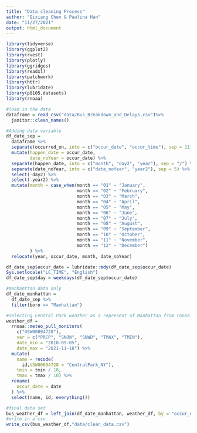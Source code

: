 ```yaml
---
title: "Data cleaning Process"
author: "Qixiang Chen & Paulina Han"
date: "11/27/2021"
output: html_document
---
```




```r
library(tidyverse)
library(ggplot2)
library(rvest)
library(plotly)
library(ggridges)
library(readxl)
library(patchwork)
library(httr)
library(lubridate)
library(p8105.datasets)
library(rnoaa)

```
```r
#load in the data
dataframe = read_csv("data/Bus_Breakdown_and_Delays.csv")%>%
  janitor::clean_names()
```


```r
#Adding data variable
df_date_sep = 
  dataframe %>%
  separate(occurred_on, into = c("occur_date", "occur_time"), sep = 11) %>%
  mutate(happen_date = occur_date,
         date_noYear = occur_date) %>%
  separate(happen_date, into = c("month", "day2", "year"), sep = "/") %>%
  separate(date_noYear, into = c("date_noYear", "year2"), sep = 5) %>%
  select(-day2) %>%
  select(-year2) %>%
  mutate(month = case_when(month == "01" ~ "January",
                           month == "02" ~ "February",
                           month == "03" ~ "March",
                           month == "04" ~ "April",
                           month == "05" ~ "May",
                           month == "06" ~ "June",
                           month == "07" ~ "July",
                           month == "08" ~ "August",
                           month == "09" ~ "September",
                           month == "10" ~ "October",
                           month == "11" ~ "November",
                           month == "12" ~ "December")
         ) %>%
  relocate(year, occur_date, month, date_noYear)

df_date_sep$occur_date = lubridate::mdy(df_date_sep$occur_date)
Sys.setlocale("LC_TIME", "English")
df_date_sep$day = weekdays(df_date_sep$occur_date)

```

```r
#manhanttan data only
df_date_manhattan = 
  df_date_sep %>%
  filter(boro == "Manhattan")

```

```r
#selecting Central Park weather as a represent of Manhattan from ronaa dataset
weather_df =
  rnoaa::meteo_pull_monitors(
    c("USW00094728"),
    var = c("PRCP", "SNOW", "SNWD", "TMAX", "TMIN"),
    date_min = "2018-09-05",
    date_max = "2021-11-18") %>%
  mutate(
    name = recode(
      id,USW00094728 = "CentralPark_NY"),
    tmin = tmin / 10,
    tmax = tmax / 10) %>%
  rename(
    occur_date = date
  ) %>%
  select(name, id, everything())

```

```r
#final data set
bus_weather_df = left_join(df_date_manhattan, weather_df, by = "occur_date")
#write in a csv
write_csv(bus_weather_df,"data/clean_data.csv")
```

